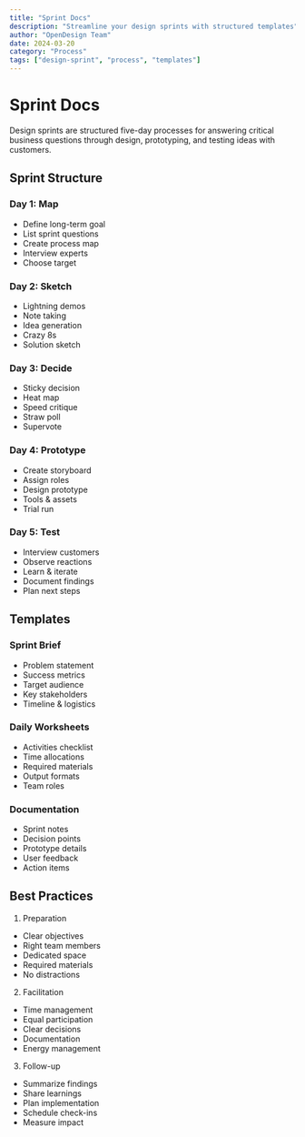 ```yaml
---
title: "Sprint Docs"
description: "Streamline your design sprints with structured templates"
author: "OpenDesign Team"
date: 2024-03-20
category: "Process"
tags: ["design-sprint", "process", "templates"]
---
```


# Sprint Docs

<div class="bg-[#f6f8fa] border border-[#e5e7eb] rounded-lg p-6 my-8">
  <p class="text-[17px] leading-7 text-[#1a1f36]">
    Design sprints are structured five-day processes for answering critical business questions through design, prototyping, and testing ideas with customers.
  </p>
</div>

## Sprint Structure

### Day 1: Map
- Define long-term goal
- List sprint questions
- Create process map
- Interview experts
- Choose target

### Day 2: Sketch
- Lightning demos
- Note taking
- Idea generation
- Crazy 8s
- Solution sketch

### Day 3: Decide
- Sticky decision
- Heat map
- Speed critique
- Straw poll
- Supervote

### Day 4: Prototype
- Create storyboard
- Assign roles
- Design prototype
- Tools & assets
- Trial run

### Day 5: Test
- Interview customers
- Observe reactions
- Learn & iterate
- Document findings
- Plan next steps

## Templates

### Sprint Brief
- Problem statement
- Success metrics
- Target audience
- Key stakeholders
- Timeline & logistics

### Daily Worksheets
- Activities checklist
- Time allocations
- Required materials
- Output formats
- Team roles

### Documentation
- Sprint notes
- Decision points
- Prototype details
- User feedback
- Action items

## Best Practices

1. Preparation
- Clear objectives
- Right team members
- Dedicated space
- Required materials
- No distractions

2. Facilitation
- Time management
- Equal participation
- Clear decisions
- Documentation
- Energy management

3. Follow-up
- Summarize findings
- Share learnings
- Plan implementation
- Schedule check-ins
- Measure impact